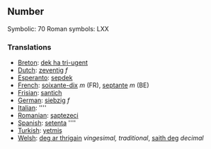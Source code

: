 ==Number==

Symbolic: 70
Roman symbols: LXX

===Translations===

*[[Breton]]: [[dek ha tri-ugent]]
*[[Dutch]]: [[zeventig]] ''f''
*[[Esperanto]]: [[sepdek]]
*[[French]]: [[soixante-dix]] ''m'' (FR), [[septante]] ''m'' (BE)
*[[Frisian]]: [[santich]]
*[[German]]: [[siebzig]] ''f''
*[[Italian]]: [[]] ''''
*[[Romanian]]: [[şaptezeci]]
*[[Spanish]]: [[setenta]] ''''
*[[Turkish]]: [[yetmiş]]
*[[Welsh]]: [[deg ar thrigain]] ''vingesimal, traditional'', [[saith deg]] ''decimal''